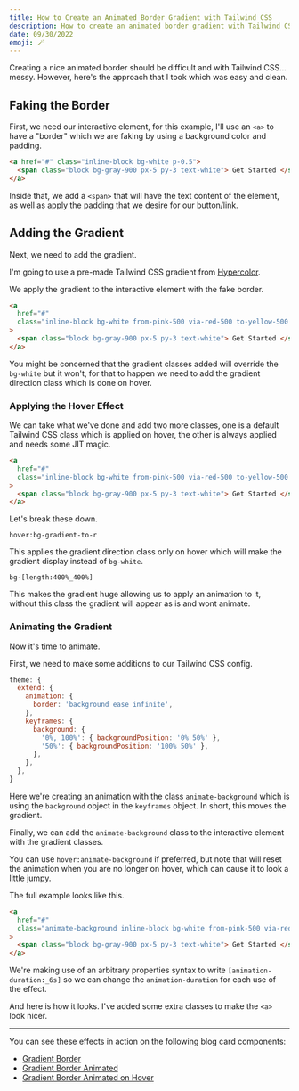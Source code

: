```yaml
---
title: How to Create an Animated Border Gradient with Tailwind CSS
description: How to create an animated border gradient with Tailwind CSS with no custom CSS.
date: 09/30/2022
emoji: 🪄
---
```


Creating a nice animated border should be difficult and with Tailwind CSS... messy. However, here's the approach that I took which was easy and clean.

## Faking the Border

First, we need our interactive element, for this example, I'll use an `<a>` to have a "border" which we are faking by using a background color and padding.

```html
<a href="#" class="inline-block bg-white p-0.5">
  <span class="block bg-gray-900 px-5 py-3 text-white"> Get Started </span>
</a>
```

Inside that, we add a `<span>` that will have the text content of the element, as well as apply the padding that we desire for our button/link.

## Adding the Gradient

Next, we need to add the gradient.

I'm going to use a pre-made Tailwind CSS gradient from [Hypercolor](https://hypercolor.dev/).

We apply the gradient to the interactive element with the fake border.

```html
<a
  href="#"
  class="inline-block bg-white from-pink-500 via-red-500 to-yellow-500 p-0.5"
>
  <span class="block bg-gray-900 px-5 py-3 text-white"> Get Started </span>
</a>
```

You might be concerned that the gradient classes added will override the `bg-white` but it won't, for that to happen we need to add the gradient direction class which is done on hover.

### Applying the Hover Effect

We can take what we've done and add two more classes, one is a default Tailwind CSS class which is applied on hover, the other is always applied and needs some JIT magic.

```html
<a
  href="#"
  class="inline-block bg-white from-pink-500 via-red-500 to-yellow-500 bg-[length:400%_400%] p-0.5 hover:bg-gradient-to-r"
>
  <span class="block bg-gray-900 px-5 py-3 text-white"> Get Started </span>
</a>
```

Let's break these down.

`hover:bg-gradient-to-r`

This applies the gradient direction class only on hover which will make the gradient display instead of `bg-white`.

`bg-[length:400%_400%]`

This makes the gradient huge allowing us to apply an animation to it, without this class the gradient will appear as is and wont animate.

### Animating the Gradient

Now it's time to animate.

First, we need to make some additions to our Tailwind CSS config.

```js
theme: {
  extend: {
    animation: {
      border: 'background ease infinite',
    },
    keyframes: {
      background: {
        '0%, 100%': { backgroundPosition: '0% 50%' },
        '50%': { backgroundPosition: '100% 50%' },
      },
    },
  },
}
```

Here we're creating an animation with the class `animate-background` which is using the `background` object in the `keyframes` object. In short, this moves the gradient.

Finally, we can add the `animate-background` class to the interactive element with the gradient classes.

You can use `hover:animate-background` if preferred, but note that will reset the animation when you are no longer on hover, which can cause it to look a little jumpy.

The full example looks like this.

```html
<a
  href="#"
  class="animate-background inline-block bg-white from-pink-500 via-red-500 to-yellow-500 bg-[length:400%_400%] p-0.5 [animation-duration:_6s] hover:bg-gradient-to-r"
>
  <span class="block bg-gray-900 px-5 py-3 text-white"> Get Started </span>
</a>
```

We're making use of an arbitrary properties syntax to write `[animation-duration:_6s]` so we can change the `animation-duration` for each use of the effect.

And here is how it looks. I've added some extra classes to make the `<a>` look nicer.

<BlogPreview
  previewId="animated-border"
  previewTitle="Animated Border Example"
  previewContainer="grid min-h-screen place-content-center p-8"
/>

---

You can see these effects in action on the following blog card components:

- [Gradient Border](http://localhost:3000/components/marketing/blog-cards#component-4)
- [Gradient Border Animated](http://localhost:3000/components/marketing/blog-cards#component-5)
- [Gradient Border Animated on Hover](http://localhost:3000/components/marketing/blog-cards#component-6)
